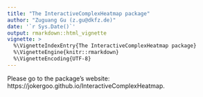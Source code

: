 ```yaml
---
title: "The InteractiveComplexHeatmap package"
author: "Zuguang Gu (z.gu@dkfz.de)"
date: '`r Sys.Date()`'
output: rmarkdown::html_vignette
vignette: >
  %\VignetteIndexEntry{The InteractiveComplexHeatmap package}
  %\VignetteEngine{knitr::rmarkdown}
  %\VignetteEncoding{UTF-8}
---
```


Please go to the package's website: https://jokergoo.github.io/InteractiveComplexHeatmap.
